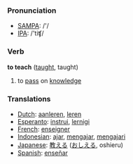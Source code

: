 === Pronunciation ===
*[[w:SAMPA|SAMPA]]: /'/
*[[w:IPA|IPA]]: /'tiʧ/

=== Verb ===

'''to teach''' ([[taught]], taught)

# to [[pass]] on [[knowledge]]

=== Translations ===
*[[Dutch]]: [[aanleren]], [[leren]]
*[[Esperanto]]: [[instrui]], [[lernigi]]
*[[French]]: [[enseigner]]
*[[Indonesian]]: [[ajar]], [[ajar|mengajar]], [[ajar|mengajari]]
*[[Japanese]]: [[教える]] ([[おしえる]], oshieru)
*[[Spanish]]: [[enseñar]]